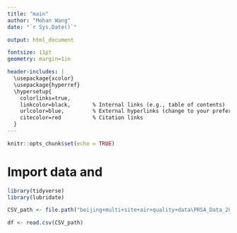 ```yaml
---
title: "main"
author: "Mohan Wang"
date: "`r Sys.Date()`"

output: html_document

fontsize: 11pt
geometry: margin=1in

header-includes: |
  \usepackage{xcolor}
  \usepackage{hyperref}
  \hypersetup{
    colorlinks=true,
    linkcolor=black,       % Internal links (e.g., table of contents)
    urlcolor=blue,         % External hyperlinks (change to your preferred color)
    citecolor=red          % Citation links
  }
---
```


```r
knitr::opts_chunk$set(echo = TRUE)
```

\newpage

# Import data and          


```r
library(tidyverse)
library(lubridate)

CSV_path <- file.path("beijing+multi+site+air+quality+data\PRSA_Data_20130301-20170228", "PRSA_Data_Tiantan_20130301-20170228.csv")

df <- read.csv(CSV_path)

```

